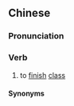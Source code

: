 {{also|落课}}
==Chinese==
{{zh-forms|s=落课}}

===Pronunciation===
{{zh-pron
|c=lok6 fo3
|mn=lo̍h-khò
|w=5loq khu
|cat=v
}}

===Verb===
{{zh-verb}}

# {{lb|zh|Cantonese|Min Nan|Wu}} to [[finish]] [[class]]

====Synonyms====
{{zh-dial|下課}}